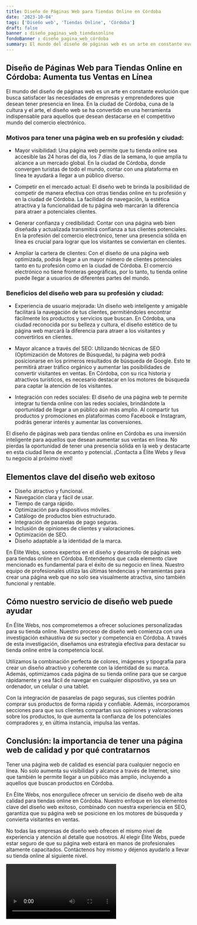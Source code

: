 ```yaml
---
title: Diseño de Páginas Web para Tiendas Online en Córdoba
date: '2023-10-04'
tags: ['Diseño web', 'Tiendas Online', 'Córdoba']
draft: false
banner : diseño_paginas_web_tiendasonline
fondoBanner : diseño_pagina_web_córdoba
summary: El mundo del diseño de páginas web es un arte en constante evolución que busca satisfacer las necesidades de empresas y emprendedores que desean tener presencia en línea. En la ciudad de Córdoba, cuna de la cultura y el arte, el diseño web se ha convertido en una herramienta indispensable para aquellos que desean destacarse en el competitivo mundo del comercio electrónico.
---
```


## Diseño de Páginas Web para Tiendas Online en Córdoba: Aumenta tus Ventas en Línea

El mundo del diseño de páginas web es un arte en constante evolución que busca satisfacer las necesidades de empresas y emprendedores que desean tener presencia en línea. En la ciudad de Córdoba, cuna de la cultura y el arte, el diseño web se ha convertido en una herramienta indispensable para aquellos que desean destacarse en el competitivo mundo del comercio electrónico.

### Motivos para tener una página web en su profesión y ciudad:

- Mayor visibilidad: Una página web permite que tu tienda online sea accesible las 24 horas del día, los 7 días de la semana, lo que amplía tu alcance a un mercado global. En la ciudad de Córdoba, donde convergen turistas de todo el mundo, contar con una plataforma en línea te ayudará a llegar a un público diverso.

- Competir en el mercado actual: El diseño web te brinda la posibilidad de competir de manera efectiva con otras tiendas online en tu profesión y en la ciudad de Córdoba. La facilidad de navegación, la estética atractiva y la funcionalidad de tu página web marcarán la diferencia para atraer a potenciales clientes.

- Generar confianza y credibilidad: Contar con una página web bien diseñada y actualizada transmitirá confianza a tus clientes potenciales. En la profesión del comercio electrónico, tener una presencia sólida en línea es crucial para lograr que los visitantes se conviertan en clientes.

- Ampliar la cartera de clientes: Con el diseño de una página web optimizada, podrás llegar a un mayor número de clientes potenciales tanto en tu profesión como en la ciudad de Córdoba. El comercio electrónico no tiene fronteras geográficas, por lo tanto, tu tienda online puede llegar a usuarios de diferentes partes del mundo.

### Beneficios del diseño web para su profesión y ciudad:

- Experiencia de usuario mejorada: Un diseño web inteligente y amigable facilitará la navegación de tus clientes, permitiéndoles encontrar fácilmente los productos y servicios que buscan. En Córdoba, una ciudad reconocida por su belleza y cultura, el diseño estético de tu página web marcará la diferencia para atraer a los visitantes y convertirlos en clientes.

- Mayor alcance a través del SEO: Utilizando técnicas de SEO (Optimización de Motores de Búsqueda), tu página web podrá posicionarse en los primeros resultados de búsqueda de Google. Esto te permitirá atraer tráfico orgánico y aumentar las posibilidades de convertir visitantes en ventas. En Córdoba, con su rica historia y atractivos turísticos, es necesario destacar en los motores de búsqueda para captar la atención de los visitantes.

- Integración con redes sociales: El diseño de una página web te permite integrar tu tienda online con las redes sociales, brindándote la oportunidad de llegar a un público aún más amplio. Al compartir tus productos y promociones en plataformas como Facebook e Instagram, podrás generar interés y aumentar las conversiones.

El diseño de páginas web para tiendas online en Córdoba es una inversión inteligente para aquellos que desean aumentar sus ventas en línea. No pierdas la oportunidad de tener una presencia sólida en la web y destacarte en esta ciudad llena de encanto y potencial. ¡Contacta a Élite Webs y lleva tu negocio al próximo nivel!

<GifSeo />

<Cta />

## Elementos clave del diseño web exitoso

- Diseño atractivo y funcional.
- Navegación clara y fácil de usar.
- Tiempo de carga rápido.
- Optimización para dispositivos móviles.
- Catálogo de productos bien estructurado.
- Integración de pasarelas de pago seguras.
- Inclusión de opiniones de clientes y valoraciones.
- Optimización de SEO.
- Diseño adaptable a la identidad de la marca.

En Élite Webs, somos expertos en el diseño y desarrollo de páginas web para tiendas online en Córdoba. Entendemos que cada elemento clave mencionado es fundamental para el éxito de su negocio en línea. Nuestro equipo de profesionales utiliza las últimas tendencias y herramientas para crear una página web que no solo sea visualmente atractiva, sino también funcional y rentable.

## Cómo nuestro servicio de diseño web puede ayudar

En Élite Webs, nos comprometemos a ofrecer soluciones personalizadas para su tienda online. Nuestro proceso de diseño web comienza con una investigación exhaustiva de su sector y competencia en Córdoba. A través de esta investigación, diseñamos una estrategia efectiva para destacar su tienda online entre la competencia local.

Utilizamos la combinación perfecta de colores, imágenes y tipografía para crear un diseño atractivo y coherente con la identidad de su marca. Además, optimizamos cada página de su tienda online para que se cargue rápidamente y sea fácil de navegar en cualquier dispositivo, ya sea un ordenador, un celular o una tablet.

Con la integración de pasarelas de pago seguras, sus clientes podrán comprar sus productos de forma rápida y confiable. Además, incorporamos secciones para que sus clientes compartan sus opiniones y valoraciones sobre los productos, lo que aumenta la confianza de los potenciales compradores y, en última instancia, impulsa las ventas.

## Conclusión: la importancia de tener una página web de calidad y por qué contratarnos

Tener una página web de calidad es esencial para cualquier negocio en línea. No solo aumenta su visibilidad y alcance a través de Internet, sino que también le permite llegar a un público más amplio, incluyendo a aquellos que buscan productos en Córdoba.

En Élite Webs, nos enorgullece ofrecer un servicio de diseño web de alta calidad para tiendas online en Córdoba. Nuestro enfoque en los elementos clave del diseño web exitoso, combinado con nuestra experiencia en SEO, garantiza que su página web se posicione en los motores de búsqueda y convierta visitantes en ventas.

No todas las empresas de diseño web ofrecen el mismo nivel de experiencia y atención al detalle que nosotros. Al elegir Élite Webs, puede estar seguro de que su página web estará en manos de profesionales altamente capacitados. Contáctenos hoy mismo y déjenos ayudarlo a llevar su tienda online al siguiente nivel.

<Video />

<CtaBot job='Tiendas Online' city='Córdoba'/>

<Gmaps query='Córdoba+españa+maps' />
